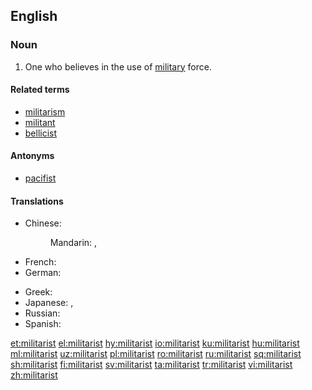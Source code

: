 ==English==
===Noun===
{{en-noun}}

# One who believes in the use of [[military]] force.

====Related terms====
* [[militarism]]
* [[militant]]
* [[bellicist]]

====Antonyms====
* [[pacifist]]

====Translations====
{{trans-top|one who believes in military force}}
* Chinese:
*: Mandarin: {{t|cmn|軍國主義者|sc=Hani}}, {{t+|cmn|军国主义者|tr=jūnguózhǔyì|sc=Hani}}
* French: {{t+|fr|militariste}}
* German: {{t|de|militaristisch}}
{{trans-mid}}
* Greek: {{t+|el|στρατοκράτης|m|tr=stratokrátis}}
* Japanese: {{t+|ja|軍国主義者|tr=gunkokushugisha}}, {{t+|ja|鷹派|tr=takaha}}
* Russian: {{t+|ru|милитаристский|tr=militarístskij|sc=Cyrl}}
* Spanish: {{t|es|militarista|m|f}}
{{trans-bottom}}

[[et:militarist]]
[[el:militarist]]
[[hy:militarist]]
[[io:militarist]]
[[ku:militarist]]
[[hu:militarist]]
[[ml:militarist]]
[[uz:militarist]]
[[pl:militarist]]
[[ro:militarist]]
[[ru:militarist]]
[[sq:militarist]]
[[sh:militarist]]
[[fi:militarist]]
[[sv:militarist]]
[[ta:militarist]]
[[tr:militarist]]
[[vi:militarist]]
[[zh:militarist]]